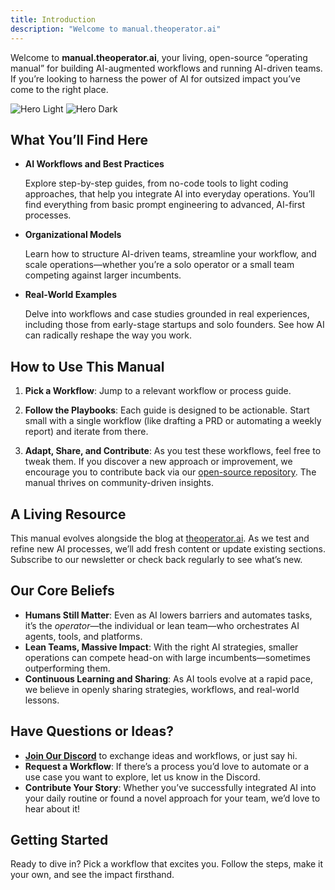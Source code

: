 ```yaml
---
title: Introduction
description: "Welcome to manual.theoperator.ai"
---
```



Welcome to **manual.theoperator.ai**, your living, open-source “operating manual” for building AI-augmented workflows and running AI-driven teams. If you’re looking to harness the power of AI for outsized impact you’ve come to the right place.

<img
  className="block dark:hidden"
  src="/images/manual-header.svg"
  alt="Hero Light"
/>
<img
  className="hidden dark:block"
  src="/images/manual-header.svg"
  alt="Hero Dark"
/>


## What You’ll Find Here

- **AI Workflows and Best Practices**
    
    Explore step-by-step guides, from no-code tools to light coding approaches, that help you integrate AI into everyday operations. You’ll find everything from basic prompt engineering to advanced, AI-first processes.
    

- **Organizational Models**
    
    Learn how to structure AI-driven teams, streamline your workflow, and scale operations—whether you’re a solo operator or a small team competing against larger incumbents.
    
- **Real-World Examples**
    
    Delve into workflows and case studies grounded in real experiences, including those from early-stage startups and solo founders. See how AI can radically reshape the way you work.
    

## How to Use This Manual

1. **Pick a Workflow**:
    Jump to a relevant workflow or process guide.
    
2. **Follow the Playbooks**:
    Each guide is designed to be actionable. Start small with a single workflow (like drafting a PRD or automating a weekly report) and iterate from there.
    
3. **Adapt, Share, and Contribute**:
    As you test these workflows, feel free to tweak them. If you discover a new approach or improvement, we encourage you to contribute back via our [open-source repository](https://github.com/nathanjclark/docs). The manual thrives on community-driven insights.
    

## A Living Resource

This manual evolves alongside the blog at [theoperator.ai](http://theoperator.ai/). As we test and refine new AI processes, we’ll add fresh content or update existing sections. Subscribe to our newsletter or check back regularly to see what’s new.

## Our Core Beliefs

- **Humans Still Matter**: Even as AI lowers barriers and automates tasks, it’s the *operator*—the individual or lean team—who orchestrates AI agents, tools, and platforms.
- **Lean Teams, Massive Impact**: With the right AI strategies, smaller operations can compete head-on with large incumbents—sometimes outperforming them.
- **Continuous Learning and Sharing**: As AI tools evolve at a rapid pace, we believe in openly sharing strategies, workflows, and real-world lessons.

## Have Questions or Ideas?

- **[Join Our Discord](https://discord.gg/XsKm9GqZcX)** to exchange ideas and workflows, or just say hi.
- **Request a Workflow**: If there’s a process you’d love to automate or a use case you want to explore, let us know in the Discord.
- **Contribute Your Story**: Whether you’ve successfully integrated AI into your daily routine or found a novel approach for your team, we’d love to hear about it!

## Getting Started

Ready to dive in? Pick a workflow that excites you. Follow the steps, make it your own, and see the impact firsthand.
